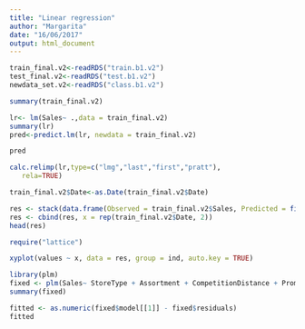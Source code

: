 ```yaml
---
title: "Linear regression"
author: "Margarita"
date: "16/06/2017"
output: html_document
---
```


```r
train_final.v2<-readRDS("train.b1.v2")
test_final.v2<-readRDS("test.b1.v2")
newdata_set.v2<-readRDS("class.b1.v2")

summary(train_final.v2)
```

```r
lr<- lm(Sales~ .,data = train_final.v2)
summary(lr)
pred<-predict.lm(lr, newdata = train_final.v2)
```

```r
pred
```
```r
calc.relimp(lr,type=c("lmg","last","first","pratt"),
   rela=TRUE)
```


```r

train_final.v2$Date<-as.Date(train_final.v2$Date)

res <- stack(data.frame(Observed = train_final.v2$Sales, Predicted = fitted(lr)))
res <- cbind(res, x = rep(train_final.v2$Date, 2))
head(res)

require("lattice")

xyplot(values ~ x, data = res, group = ind, auto.key = TRUE)
```
```r
library(plm)
fixed <- plm(Sales~ StoreType + Assortment + CompetitionDistance + Promo2 + PromoInterval + DayOfWeek + Open + Promo + StateHoliday + SchoolHoliday + Promo2SinceDate + CompetitionSinceDate + StoreAssortmentMatch + CompetitionPresent + BothHolidays, data=train_final.v2, index=c("Store","Date"), model="within")
summary(fixed)
```
```r
fitted <- as.numeric(fixed$model[[1]] - fixed$residuals) 
fitted
```

